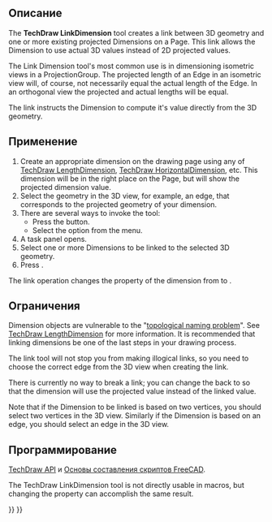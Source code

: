 <languages/>

<div class="mw-translate-fuzzy">
{{Docnav/ru
|[[TechDraw_VerticalExtentDimension/ru|Указать вертикальный габаритный размер]]
|[[TechDraw_Balloon/ru|Вставить примечание в выноску]]
|[[TechDraw_Workbench/ru|Верстак "TechDraw"]]
|IconL=TechDraw_VerticalExtentDimension.svg
|IconR=TechDraw_Balloon.svg
|IconC=Workbench_TechDraw.svg
}}
</div>

{{VeryImportantMessage|This tool is obsolete, it is not available in 1.1 and above.<br> The [[TechDraw_DimensionRepair|TechDraw DimensionRepair]] tool should be used to change both 2D and 3D references instead.}}

{{GuiCommand/ru
|Name/ru=Связать размер с 3D геометрией
|Name=TechDraw_LinkDimension
|MenuLocation=TechDraw → Размеры → Связать размер с 3D геометрией
|Workbenches=[[TechDraw_Workbench/ru|TechDraw]]
|SeeAlso=[[TechDraw_View/ru|Вставить Вид]], [[TechDraw_ProjectionGroup/ru|Вставить группу проекций]]
}}

<span id="Description"></span>
==Описание==

The '''TechDraw LinkDimension''' tool creates a link between 3D geometry and one or more existing projected Dimensions on a Page. This link allows the Dimension to use actual 3D values instead of 2D projected values.

The Link Dimension tool's most common use is in dimensioning isometric views in a ProjectionGroup. The projected length of an Edge in an isometric view will, of course, not necessarily equal the actual length of the Edge. In an orthogonal view the projected and actual lengths will be equal.

The link instructs the Dimension to compute it's value directly from the 3D geometry.

<span id="Usage"></span>
==Применение==

# Create an appropriate dimension on the drawing page using any of [[TechDraw_LengthDimension|TechDraw LengthDimension]], [[TechDraw_HorizontalDimension|TechDraw HorizontalDimension]], etc. This dimension will be in the right place on the Page, but will show the projected dimension value.
# Select the geometry in the 3D view, for example, an edge, that corresponds to the projected geometry of your dimension.
# There are several ways to invoke the tool:
#* Press the {{Button|[[Image:TechDraw_LinkDimension.svg|16px]] [[TechDraw_LinkDimension|Link Dimension to 3D Geometry]]}} button.
#* Select the {{MenuCommand|TechDraw → Dimensions → [[Image:TechDraw_LinkDimension.svg|16px]] Link Dimension to 3D Geometry}} option from the menu.
# A task panel opens.
# Select one or more Dimensions to be linked to the selected 3D geometry.
# Press {{Button|OK}}.

The link operation changes the {{PropertyData|MeasureType}} property of the dimension from {{incode|Projected}} to {{incode|True}}.

<span id="Limitations"></span>
==Ограничения==

Dimension objects are vulnerable to the "[[Topological_naming_problem|topological naming problem]]". See [[TechDraw_LengthDimension|TechDraw LengthDimension]] for more information. It is recommended that linking dimensions be one of the last steps in your drawing process.

The link tool will not stop you from making illogical links, so you need to choose the correct edge from the 3D view when creating the link.

There is currently no way to break a link; you can change the {{PropertyData|MeasureType}} back to {{incode|Projected}} so that the dimension will use the projected value instead of the linked value.

Note that if the Dimension to be linked is based on two vertices, you should select two vertices in the 3D view. Similarly if the Dimension is based on an edge, you should select an edge in the 3D view.

<span id="Scripting"></span>
==Программирование==

{{Emphasis|См. так же:}} [[TechDraw_API/ru|TechDraw API]] и [[FreeCAD_Scripting_Basics/ru|Основы составления скриптов FreeCAD]].

The TechDraw LinkDimension tool is not directly usable in macros, but changing the {{PropertyData|References 3D}} property can accomplish the same result.


<div class="mw-translate-fuzzy">
{{Docnav/ru
|[[TechDraw_VerticalExtentDimension/ru|Указать вертикальный габаритный размер]]
|[[TechDraw_Balloon/ru|Вставить примечание в выноску]]
|[[TechDraw_Workbench/ru|Верстак "TechDraw"]]
|IconL=TechDraw_VerticalExtentDimension.svg
|IconR=TechDraw_Balloon.svg
|IconC=Workbench_TechDraw.svg
}}
</div>

{{TechDraw_Tools_navi{{#translation:}}}}
{{Userdocnavi{{#translation:}}}}